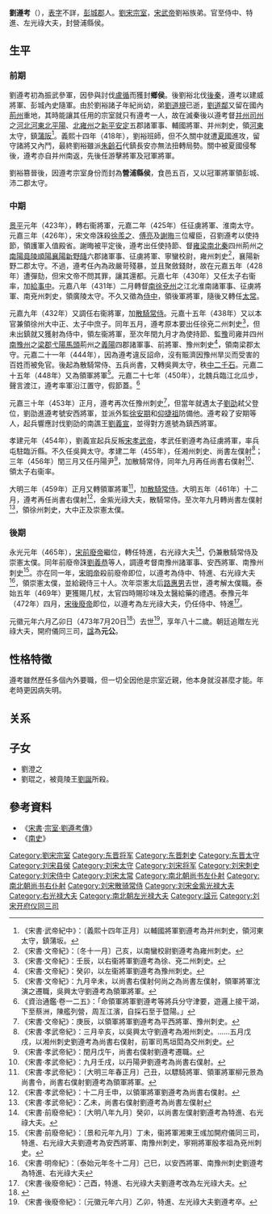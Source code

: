 '''劉遵考'''（{{bd|392年||473年|}}），[[表字|表字]]不詳，[[彭城郡|彭城郡]]人。[[劉宋|劉宋]][[宗室|宗室]]，[[宋武帝|宋武帝]]劉裕族弟。官至侍中、特進、左光祿大夫，封營浦縣侯。

== 生平 ==
===前期===
劉遵考初為振武參軍，因參與討伐[[盧循|盧循]]而獲封'''鄉侯'''。後劉裕北伐[[後秦|後秦]]，遵考以建威將軍、彭城內史隨軍。由於劉裕諸子年紀尚幼，弟[[劉道規|劉道規]]已逝，[[劉道鄰|劉道鄰]]又留在國內[[荊州_(古代)|荊州]]重地，其時能讓其任用的宗室就只有遵考一人，故在滅秦後以遵考督[[并州|并州]][[司州|司州]]之[[河北郡_(中國)|河北]][[河東郡_(中國)|河東]][[北平陽郡|北平陽]]、[[北雍州|北雍州]]之[[新平郡|新平]][[安定郡|安定]]五郡諸軍事、輔國將軍、并州刺史，領[[河東郡_(中國)|河東]]太守，鎮[[蒲阪|蒲阪]]<ref>《宋書·武帝紀中》：〔義熙十四年正月〕以輔國將軍劉遵考為并州刺史，領河東太守，鎮蒲坂。</ref>。義熙十四年（418年），劉裕班師，但不久關中就遭[[夏_(十六國)|夏國]]進攻，留守諸將又內鬥，最終劉裕雖派[[朱齡石|朱齡石]]代鎮長安亦無法扭轉局勢。關中被夏國侵奪後，遵考亦自并州南返，先後任游擊將軍及冠軍將軍。

劉裕篡晉後，因遵考宗室身份而封為'''營浦縣侯'''，食邑五百，又以冠軍將軍領彭城、沛二郡太守。

===中期===
[[景平|景平]]元年（423年），轉右衞將軍，元嘉二年（425年）任征虜將軍、淮南太守。元嘉三年（426年），宋文帝誅殺[[徐羨之|徐羨之]]、[[傅亮_(南朝宋)|傅亮]]及[[謝晦|謝晦]]三位權臣，召劉遵考以使持節，領護軍入值殿省。謝晦被平定後，遵考出任使持節、督[[雍州|雍]][[梁州|梁]][[南秦州|南]][[北秦州|北秦]]四州荊州之[[南陽郡|南陽]][[竟陵郡|竟陵]][[順陽郡|順陽]][[襄陽郡|襄陽]][[新野郡|新野]][[隨郡|隨]]六郡諸軍事、征虜將軍、寧蠻校尉，雍州刺史<ref>《宋書·文帝紀》：〔冬十一月〕己亥，以南蠻校尉劉遵考為雍州刺史。</ref>，襄陽新野二郡太守。不過，遵考任內為政嚴苛殘暴，並且聚斂錢財，故在元嘉五年（428年）遭彈劾，但宋文帝不問其罪，讓其還都。元嘉七年（430年）又任太子右衞率，加[[給事中|給事中]]。元嘉八年（431年）二月轉督[[南徐州|南徐]][[南兗州|兗州]]之江北淮南諸軍事、征虜將軍、南兗州刺史，領廣陵太守。不久又徵為[[侍中|侍中]]，領後軍將軍，隨後又轉任[[太常|太常]]。

元嘉九年（432年）又調任右衞將軍，加[[散騎常侍|散騎常侍]]。元嘉十五年（438年）又以本官兼領徐州大中正、太子中庶子。同年五月，遵考原本要出任徐兗二州刺史<ref>《宋書·文帝紀》：壬辰，以右衞將軍劉遵考為徐、兗二州刺史。</ref>，但未出鎮就又獲射為侍中，領左衞將軍，至次年閏九月才為使持節、監[[豫州|豫]]司雍并四州[[南豫州|南豫州]]之[[梁郡|梁郡]][[弋陽郡|弋陽]][[馬頭|馬頭]]荊州之[[義陽郡|義陽]]四郡諸軍事、前將軍、豫州刺史<ref>《宋書·文帝紀》：癸卯，以左衞將軍劉遵考為豫州刺史。</ref>，領南梁郡太守。元嘉二十一年（444年），因為遵考違反詔命，沒有賑濟因豫州旱災而受害的百姓而被免官。後起為散騎常侍、五兵尚書，又轉吳興太守，秩[[中二千石|中二千石]]。元嘉二十五年（448年）又為領軍將軍<ref>《宋書·文帝紀》：九月辛未，以尚書右僕射何尚之為尚書左僕射，領軍將軍沈演之遷職，吳興太守劉遵考為領軍將軍。</ref>。元嘉二十七年（450年），北魏兵臨江北瓜步，聲言渡江，遵考率軍沿江置守，假節蓋。<ref>《資治通鑑·卷一二五》：「命領軍將軍劉遵考等將兵分守津要，遊邏上接干湖，下至蔡洲，陳艦列營，周亙江濱，自採石至于暨陽。」</ref>

元嘉三十年（453年）正月，遵考再次任豫州刺史<ref>《宋書·文帝紀》：庚辰，以領軍將軍劉遵考為平西將軍、豫州刺史。</ref>，但當年就遇太子[[劉劭_(劉宋)|劉劭]]弒父登位，劉劭進遵考號安西將軍，並派外監[[徐安期|徐安期]]和[[仰捷祖|仰捷祖]]防備他。遵考殺了安期等人，起兵響應討伐劉劭的南譙王[[劉義宣|劉義宣]]，並得對方進號為鎮西將軍。

孝建元年（454年），劉義宣起兵反叛[[宋孝武帝|宋孝武帝]]，孝武任劉遵考為征虜將軍，率兵屯駐臨沂縣。不久任吳興太守。孝建二年（455年），任湘州刺史、尚書左僕射<ref>《宋書·孝武帝紀》：三月辛亥，以吳興太守劉遵考為湘州刺史。……五月戊戌，以湘州刺史劉遵考為尚書右僕射，前軍司馬垣閎為交州刺史。</ref>；三年（456年）閏三月又任丹陽尹<ref>《宋書·孝武帝紀》：閏月戊午，尚書右僕射劉遵考遷職。</ref>，加散騎常侍，同年九月再任尚書右僕射<ref>《宋書·孝武帝紀》：九月壬戌，以丹陽尹劉遵考為尚書右僕射。</ref>、領太子右衞率。

大明三年（459年）正月又轉領軍將軍<ref>《宋書·孝武帝紀》：〔大明三年春正月〕己丑，以驃騎將軍、領軍將軍柳元景為尚書令，尚書右僕射劉遵考為領軍將軍。</ref>，加[[散騎常侍|散騎常侍]]。大明五年（461年）十二月，遵考再任尚書右僕射<ref>《宋書·孝武帝紀》：十二月壬申，以領軍將軍劉遵考為尚書右僕射。</ref>，金紫光祿大夫，散騎常侍。至次年九月轉尚書左僕射<ref>《宋書·孝武帝紀》：乙未，尚書右僕射劉遵考為尚書左僕射</ref>，領徐州刺史，大中正及崇憲太僕。

===後期===
永光元年（465年），[[宋前廢帝|宋前廢帝]]繼位，轉任特進，右光祿大夫<ref>《宋書·前廢帝紀》：〔大明八年九月〕癸卯，以尚書左僕射劉遵考為特進、右光祿大夫。</ref>，仍兼散騎常侍及崇憲太僕。同年前廢帝誅[[劉義恭|劉義恭]]等人，調遵考督南豫州諸軍事、安西將軍、南豫州刺史<ref>《宋書·前廢帝紀》：〔景和元年九月〕丁未，衞將軍湘東王彧加開府儀同三司，特進、右光祿大夫劉遵考為安西將軍、南豫州刺史，寧朔將軍殷孝祖為兗州刺史。</ref>。亦在同一年，[[宋明帝|宋明帝]]殺前廢帝即位，以遵考為侍中、特進、右光祿大夫<ref>《宋書·明帝紀》：〔泰始元年冬十二月〕己巳，以安西將軍、南豫州刺史劉遵考為特進、右光祿大夫</ref>，領崇憲太僕，並給親侍三十人。次年崇憲太后[[路惠男|路惠男]]去世，遵考解太僕職。泰始五年（469年）更獲賜几杖，太官四時賜珍味及太醫給藥的禮遇。泰豫元年（472年）四月，[[宋後廢帝|宋後廢帝]]即位，以遵考為左光祿大夫，仍任侍中、特進<ref>《宋書·後廢帝紀》：己酉，特進、右光祿大夫劉遵考改為左光祿大夫。</ref>。

元徽元年六月乙卯日（473年7月20日<ref>{{Cite web |url=https://sinocal.sinica.edu.tw/ |title=兩千年中西曆換算 |accessdate=2020-10-02 |archive-date=2020-09-05 |archive-url=https://web.archive.org/web/20200905100422/https://sinocal.sinica.edu.tw/ |dead-url=no }}</ref>）去世<ref>《宋書·後廢帝紀》：〔元徽元年六月〕乙卯，特進、左光祿大夫劉遵考卒。</ref>，享年八十二歲。朝廷追贈左光祿大夫，開府儀同三司，[[諡|諡]]為'''元公'''。

== 性格特徵 ==
遵考雖然歷任多個內外要職，但一切全因他是宗室近親，他本身就沒甚麼才能。年老時更因病失明。

==关系==
<center>
{{chart/start}}
{{chart | | | Xu | Xu=劉旭孫}}
{{chart | |,|-|^|-|.|}}
{{chart | Hu | | Ch | Hu=劉混|Ch=劉淳}}
{{chart | |!| | | |!|}}
{{chart | Ji | | Ya | Ji=劉靖|Ya=劉巗}}
{{chart | |!| | | |!|}}
{{chart | Qi | | Ju | Qi=宋孝帝<br>[[劉翹|劉翹]]|Ju=劉涓子}}
{{chart | |!| | | |!|}}
{{chart | Yu | | Zu | Yu=宋武帝<br>[[劉裕|劉裕]]|Zu=營浦元公<br>'''劉遵考'''}}
{{chart/end}}
</center>

== 子女 ==
*劉澄之
*劉琨之，被竟陵王[[劉誕_(劉宋)|劉誕]]所殺。

== 參考資料 ==
*《[[宋書|宋書]]·[[s:宋書/卷51#劉遵考|宗室·劉遵考傳]]》
*《[[南史|南史]]》
{{reflist}}

[[Category:劉宋宗室|Category:劉宋宗室]]
[[Category:东晋将军|Category:东晋将军]]
[[Category:东晋刺史|Category:东晋刺史]]
[[Category:东晋太守|Category:东晋太守]]
[[Category:刘宋县侯|Category:刘宋县侯]]
[[Category:刘宋太守|Category:刘宋太守]]
[[Category:刘宋将军|Category:刘宋将军]]
[[Category:刘宋刺史|Category:刘宋刺史]]
[[Category:刘宋侍中|Category:刘宋侍中]]
[[Category:刘宋太常|Category:刘宋太常]]
[[Category:南北朝尚书左仆射|Category:南北朝尚书左仆射]]
[[Category:南北朝尚书右仆射|Category:南北朝尚书右仆射]]
[[Category:刘宋散骑常侍|Category:刘宋散骑常侍]]
[[Category:刘宋金紫光禄大夫|Category:刘宋金紫光禄大夫]]
[[Category:右光禄大夫|Category:右光禄大夫]]
[[Category:南北朝左光禄大夫|Category:南北朝左光禄大夫]]
[[Category:諡元|Category:諡元]]
[[Category:刘宋开府仪同三司|Category:刘宋开府仪同三司]]